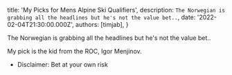 
  title: 'My Picks for Mens Alpine Ski Qualifiers',
  description: `The Norwegian is grabbing all the headlines but he's not the value bet..`,
  date: '2022-02-04T21:30:00.000Z',
  authors: [timjab],
}

<!--excerpt-->

The Norwegian is grabbing all the headlines but he's not the value bet..

<!--/excerpt-->

My pick is the kid from the ROC, Igor Menjinov.

- Disclaimer: Bet at your own risk
